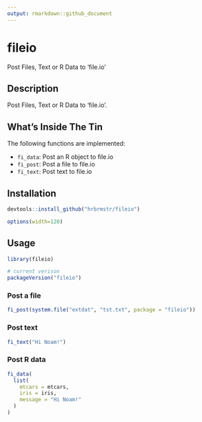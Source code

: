 ```yaml
---
output: rmarkdown::github_document
---
```


# fileio

Post Files, Text or R Data to 'file.io'

## Description

Post Files, Text or R Data to 'file.io'.

## What's Inside The Tin

The following functions are implemented:

- `fi_data`:	Post an R object to file.io
- `fi_post`:	Post a file to file.io
- `fi_text`:	Post text to file.io

## Installation

```r
devtools::install_github("hrbrmstr/fileio")
```

```r
options(width=120)
```

## Usage

```r
library(fileio)

# current verison
packageVersion("fileio")

```

### Post a file

```r
fi_post(system.file("extdat", "tst.txt", package = "fileio"))
```

### Post text

```r
fi_text("Hi Noam!")
```

### Post R data

```r
fi_data(
  list(
    mtcars = mtcars,
    iris = iris,
    message = "Hi Noam!"
  )
)
```